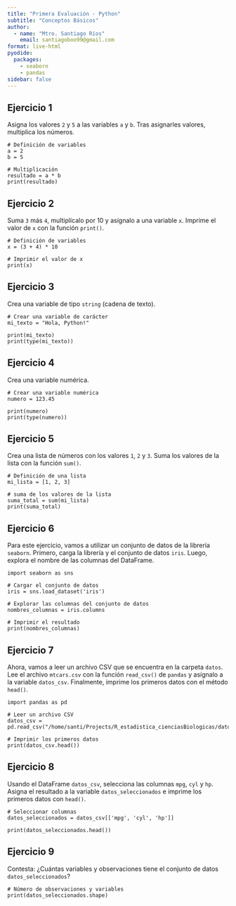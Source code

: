 ```yaml
---
title: "Primera Evaluación - Python"
subtitle: "Conceptos Básicos"
author:
  - name: "Mtro. Santiago Ríos"
    email: santiagoboo99@gmail.com
format: live-html 
pyodide:
  packages:
    - seaborn
    - pandas
sidebar: false
---
```


## Ejercicio 1

Asigna los valores `2` y `5` a las variables `a` y `b`. Tras asignarles valores, multiplica los números.

```pyodide
# Definición de variables
a = 2
b = 5

# Multiplicación
resultado = a * b
print(resultado)
```

## Ejercicio 2

Suma `3` más `4`, multiplícalo por 10 y asígnalo a una variable `x`. Imprime el valor de `x` con la función `print()`.

```pyodide
# Definición de variables
x = (3 + 4) * 10

# Imprimir el valor de x
print(x)
```

## Ejercicio 3

Crea una variable de tipo `string` (cadena de texto).

```pyodide
# Crear una variable de carácter
mi_texto = "Hola, Python!"

print(mi_texto)
print(type(mi_texto))
```

## Ejercicio 4

Crea una variable numérica.

```pyodide
# Crear una variable numérica
numero = 123.45

print(numero)
print(type(numero))
```

## Ejercicio 5

Crea una lista de números con los valores `1`, `2` y `3`. Suma los valores de la lista con la función `sum()`.

```pyodide
# Definición de una lista
mi_lista = [1, 2, 3]

# suma de los valores de la lista
suma_total = sum(mi_lista)
print(suma_total)
```

## Ejercicio 6

Para este ejercicio, vamos a utilizar un conjunto de datos de la librería `seaborn`. Primero, carga la librería y el conjunto de datos `iris`. Luego, explora el nombre de las columnas del DataFrame.

```pyodide
import seaborn as sns

# Cargar el conjunto de datos
iris = sns.load_dataset('iris')

# Explorar las columnas del conjunto de datos
nombres_columnas = iris.columns

# Imprimir el resultado
print(nombres_columnas)
```

## Ejercicio 7

Ahora, vamos a leer un archivo CSV que se encuentra en la carpeta `datos`. Lee el archivo `mtcars.csv` con la función `read_csv()` de `pandas` y asígnalo a la variable `datos_csv`. Finalmente, imprime los primeros datos con el método `head()`.

```pyodide
import pandas as pd

# Leer un archivo CSV
datos_csv = pd.read_csv("/home/santi/Projects/R_estadistica_cienciasBiologicas/datos/mtcars.csv")

# Imprimir los primeros datos
print(datos_csv.head())
```

## Ejercicio 8

Usando el DataFrame `datos_csv`, selecciona las columnas `mpg`, `cyl` y `hp`. Asigna el resultado a la variable `datos_seleccionados` e imprime los primeros datos con `head()`.

```pyodide
# Seleccionar columnas
datos_seleccionados = datos_csv[['mpg', 'cyl', 'hp']]

print(datos_seleccionados.head())
```

## Ejercicio 9

Contesta: ¿Cuántas variables y observaciones tiene el conjunto de datos `datos_seleccionados`?

```pyodide
# Número de observaciones y variables
print(datos_seleccionados.shape)
```
